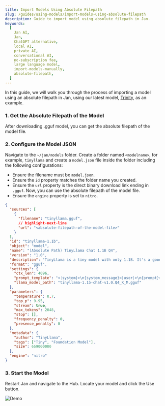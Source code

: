 ```yaml
---
title: Import Models Using Absolute Filepath
slug: /guides/using-models/import-models-using-absolute-filepath
description: Guide to import model using absolute filepath in Jan.
keywords:
  [
    Jan AI,
    Jan,
    ChatGPT alternative,
    local AI,
    private AI,
    conversational AI,
    no-subscription fee,
    large language model,
    import-models-manually,
    absolute-filepath,
  ]
---
```


In this guide, we will walk you through the process of importing a model using an absolute filepath in Jan, using our latest model, [Trinity](https://huggingface.co/janhq/trinity-v1-GGUF), as an example.

### 1. Get the Absolute Filepath of the Model

After downloading .gguf model, you can get the absolute filepath of the model file.

### 2. Configure the Model JSON

Navigate to the `~/jan/models` folder. Create a folder named `<modelname>`, for example, `tinyllama` and create a `model.json` file inside the folder including the following configurations:

- Ensure the filename must be `model.json`.
- Ensure the `id` property matches the folder name you created.
- Ensure the `url` property is the direct binary download link ending in `.gguf`. Now, you can use the absolute filepath of the model file.
- Ensure the `engine` property is set to `nitro`.

```json
{
  "sources": [
    {
      "filename": "tinyllama.gguf",
      // highlight-next-line
      "url": "<absolute-filepath-of-the-model-file>"
    }
  ],
  "id": "tinyllama-1.1b",
  "object": "model",
  "name": "(Absolute Path) TinyLlama Chat 1.1B Q4",
  "version": "1.0",
  "description": "TinyLlama is a tiny model with only 1.1B. It's a good model for less powerful computers.",
  "format": "gguf",
  "settings": {
    "ctx_len": 4096,
    "prompt_template": "<|system|>\n{system_message}<|user|>\n{prompt}<|assistant|>",
    "llama_model_path": "tinyllama-1.1b-chat-v1.0.Q4_K_M.gguf"
  },
  "parameters": {
    "temperature": 0.7,
    "top_p": 0.95,
    "stream": true,
    "max_tokens": 2048,
    "stop": [],
    "frequency_penalty": 0,
    "presence_penalty": 0
  },
  "metadata": {
    "author": "TinyLlama",
    "tags": ["Tiny", "Foundation Model"],
    "size": 669000000
  },
  "engine": "nitro"
}
```

### 3. Start the Model

Restart Jan and navigate to the Hub. Locate your model and click the Use button.

![Demo](assets/03-demo-absolute-filepath.gif)